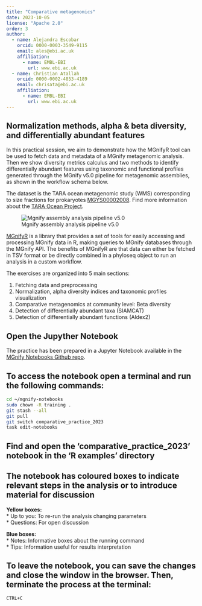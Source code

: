 ```yaml
---
title: "Comparative metagenomics"
date: 2023-10-05
license: "Apache 2.0"
order: 3
author:
  - name: Alejandra Escobar
    orcid: 0000-0003-3549-9115
    email: ales@ebi.ac.uk
    affiliation: 
      - name: EMBL-EBI
        url: www.ebi.ac.uk
  - name: Christian Atallah
    orcid: 0000-0002-4853-4189
    email: chrisata@ebi.ac.uk
    affiliation: 
      - name: EMBL-EBI
        url: www.ebi.ac.uk
---
```


Normalization methods, alpha & beta diversity, and differentially abundant features
-----------------------------------------------------------------------------------

In this practical session, we aim to demonstrate how the MGnifyR tool can be used to fetch data and metadata of a MGnify metagenomic analysis. Then we show diversity metrics calculus and two methods to identify differentially abundant features using taxonomic and functional profiles generated through the MGnify v5.0 pipeline for metagenomic assemblies, as shown in the workflow schema below.

The dataset is the TARA ocean metagenomic study (WMS) corresponding to size fractions for prokaryotes [MGYS00002008](https://www.ebi.ac.uk/metagenomics/studies/MGYS00002008#overview). Find more information about the [TARA Ocean Project](https://fondationtaraocean.org/en/expedition/tara-oceans/).

![Mgnify assembly analysis pipeline v5.0](https://www.ebi.ac.uk/metagenomics/static/5e55649e459d5f26ee6c.png)

[MGnifyR](https://rdrr.io/github/beadyallen/MGnifyR/f/doc/MGnifyR.Rmd) is a library that provides a set of tools for easily accessing and processing MGnify data in R, making queries to MGnify databases through the MGnify API. The benefits of MGnifyR are that data can either be fetched in TSV format or be directly combined in a phyloseq object to run an analysis in a custom workflow.

The exercises are organized into 5 main sections:

1. Fetching data and preprocessing
2. Normalization, alpha diversity indices and taxonomic profiles visualization
3. Comparative metagenomics at community level: Beta diversity
4. Detection of differentially abundant taxa (SIAMCAT)
5. Detection of differentially abundant functions (Aldex2)


Open the Jupyther Notebook
--------------------------

The practice has been prepared in a Jupyter Notebook available in the [MGnify Notebooks Github repo](https://github.com/EBI-Metagenomics/notebooks).

::: {.callout-step .callout-tip}
# To access the notebook open a terminal and run the following commands:
```bash
cd ~/mgnify-notebooks
sudo chown -R training .
git stash --all
git pull
git switch comparative_practice_2023
task edit-notebooks
```
:::

::: {.callout-step .callout-tip}
# Find and open the 'comparative_practice_2023' notebook in the 'R examples' directory 
:::

::: {.callout-note}
# The notebook has coloured boxes to indicate relevant steps in the analysis or to introduce material for discussion
**Yellow boxes:**  
* Up to you: To re-run the analysis changing parameters  
* Questions: For open discussion  

**Blue boxes:**  
* Notes: Informative boxes about the running command  
* Tips: Information useful for results interpretation  
:::

::: {.callout-step .callout-tip}
# To leave the notebook, you can save the changes and close the window in the browser. Then, terminate the process at the terminal:
```bash
CTRL+C
```
:::

